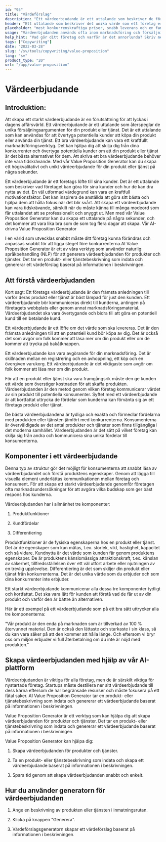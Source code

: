 ```yaml
---
id: "95"
title: "Värdeförslag"
description: "Ett värdeerbjudande är ett uttalande som beskriver de fördelar som ett företag erbjuder sina kunder. Det är ett uttalande om vad företaget kan göra för sina kunder, och det används ofta som ett sätt att skilja ett företag från ett annat."
header: "Ett uttalande som beskriver det unika värde som ett företag erbjuder sina kunder."
placeholder: "mest konkurrenskraftiga priser, snabb leverans och en fantastisk kundservice."
usage: "Värdeerbjudanden används ofta inom marknadsföring och försäljning för att kommunicera vad ett företag gör och varför det är annorlunda. Följande generator kan hjälpa dig att utforma och brainstromera ett stilistiskt värdeerbjudande som är nära kopplat till ditt varumärke."
help_hint: "Vad gör ditt företag och varför är det annorlunda? Skriv ner det så omvandlar vi det till ett värdeerbjudande."
tags: ["Copywriting"]
date: "2022-03-28"
slug: "/sv/tools/copywriting/value-proposition"
lang: "sv"
product_type: "20"
url: "/app/value-proposition"
---
```


# Värdeerbjudande

## Introduktion:

Att skapa ett starkt värdeerbjudande är en förutsättning för att lyckas i dagens affärsvärld. Ett värdeerbjudande är ett uttalande som återspeglar de unika försäljningsargumenten för din produkt eller tjänst. Det är ett uttalande som kan användas för att övertyga potentiella kunder att köpa din produkt eller använda din tjänst. Ett bra värdeerbjudande kan vara ett kraftfullt marknadsföringsverktyg. Det kan hjälpa dig att skilja dig från dina konkurrenter och övertyga potentiella kunder om att din produkt eller tjänst är det bästa alternativet för dem. Att skriva ett bra värdeerbjudande behöver inte vara tidskrävande. Med vår Value Proposition Generator kan du skapa ett högkvalitativt och unikt värdeerbjudande för din produkt eller tjänst på några sekunder.

Ett värdeerbjudande är ett företags löfte till sina kunder. Det är ett uttalande som beskriver vad företaget kan göra för sina kunder och hur de kan dra nytta av det. En väl utformad värdegrund kan vara en kraftfull motivationsfaktor. Det kan inspirera de anställda att göra sitt bästa och hjälpa dem att hålla fokus när det blir svårt. Att skapa ett värdeerbjudande kan vara tidskrävande, särskilt när du måste känna till många modeord som får uttalandet att se professionellt och snyggt ut. Men med vår Value Proposition Generator kan du skapa ett uttalande på några sekunder, och det kommer att vara lika bra som de som tog flera dagar att skapa. Vår AI-drivna Value Proposition Generator

I en värld som utvecklas snabbt måste ditt företag kunna förändras och anpassas snabbt för att ligga steget före konkurrenterna.AI Value Proposition Generator är ett av våra verktyg som använder naturlig språkbehandling (NLP) för att generera värdeerbjudanden för produkter och tjänster. Det tar en produkt- eller tjänstebeskrivning som indata och genererar ett värdeförslag baserat på informationen i beskrivningen.

## Att förstå värdeerbjudanden

Kort sagt: Ett företags värdeerbjudande är den främsta anledningen till varför deras produkt eller tjänst är bäst lämpad för just den kunden. Ett värdeerbjudande bör kommuniceras direkt till kunderna, antingen på företagets webbplats eller genom annat marknadsföringsmaterial. Värdeerbjudandet ska vara övertygande och bidra till att göra en potentiell kund till en betalande kund.

Ett värdeerbjudande är ett löfte om det värde som ska levereras. Det är den främsta anledningen till att en potentiell kund bör köpa av dig. Det är också det som avgör om folk kommer att läsa mer om din produkt eller om de kommer att trycka på bakåtknappen.

Ett värdeerbjudande kan vara avgörande för din marknadsföring. Det är skillnaden mellan en registrering och en avhoppning, ett köp och en övergiven varukorg. Ett värdeerbjudande är det viktigaste som avgör om folk kommer att läsa mer om din produkt.

För att en produkt eller tjänst ska vara framgångsrik måste den ge kunden ett värde som överstiger kostnaden för att skaffa produkten. Värdeerbjudanden är den metod genom vilken företag kommunicerar värdet av sin produkt till potentiella konsumenter. Syftet med ett värdeerbjudande är att kortfattat uttrycka de fördelar som kunderna kan förvänta sig av ett företags produkt eller tjänst.

De bästa värdeerbjudandena är tydliga och exakta och förmedlar fördelarna med produkten eller tjänsten jämfört med konkurrenterna. Konsumenterna är överväldigade av det antal produkter och tjänster som finns tillgängliga i det moderna samhället. Värdeerbjudanden är det sätt på vilket företag kan skilja sig från andra och kommunicera sina unika fördelar till konsumenterna.

## Komponenter i ett värdeerbjudande

Denna typ av struktur gör det möjligt för konsumenterna att snabbt läsa av värdeerbjudandet och förstå produktens egenskaper. Genom att lägga till visuella element underlättas kommunikationen mellan företag och konsument. För att skapa ett starkt värdeerbjudande genomför företagen ofta marknadsundersökningar för att avgöra vilka budskap som ger bäst respons hos kunderna.

Värdeerbjudanden har i allmänhet tre komponenter:

1. Produktfunktioner

2. Kundfördelar

3. Differentiering

Produktfunktioner är de fysiska egenskaperna hos en produkt eller tjänst. Det är de egenskaper som kan mätas, t.ex. storlek, vikt, hastighet, kapacitet och så vidare. Kundnytta är det värde som kunden får genom produktens egenskaper. De är produktens känslomässiga attraktionskraft, t.ex. känslan av säkerhet, tillfredsställelsen över ett väl utfört arbete eller njutningen av en trevlig upplevelse. Differentiering är det som skiljer din produkt eller tjänst från konkurrenterna. Det är det unika värde som du erbjuder och som dina konkurrenter inte erbjuder.

Ett starkt värdeerbjudande kommunicerar alla dessa tre komponenter tydligt och kortfattat. Det ska vara lätt för kunden att förstå vad de får ut av din produkt och varför den är bättre än alternativen.

Här är ett exempel på ett värdeerbjudande som på ett bra sätt uttrycker alla tre komponenterna:

"Vår produkt är den enda på marknaden som är tillverkad av 100 % återvunnet material. Den är också den lättaste och starkaste i sin klass, så du kan vara säker på att den kommer att hålla länge. Och eftersom vi bryr oss om miljön erbjuder vi full återbetalning om du inte är nöjd med produkten."

## Skapa värdeerbjudanden med hjälp av vår AI-plattform

Värdeerbjudanden är viktiga för alla företag, men de är särskilt viktiga för nystartade företag. Startups måste destillera ner sitt värdeerbjudande till dess kärna eftersom de har begränsade resurser och måste fokusera på ett fåtal saker. AI Value Proposition Generator tar en produkt- eller tjänstebeskrivning som indata och genererar ett värdeerbjudande baserat på informationen i beskrivningen.

Value Proposition Generator är ett verktyg som kan hjälpa dig att skapa värdeerbjudanden för produkter och tjänster. Det tar en produkt- eller tjänstebeskrivning som indata och genererar ett värdeerbjudande baserat på informationen i beskrivningen.

Value Proposition Generator kan hjälpa dig:

1. Skapa värdeerbjudanden för produkter och tjänster.

2. Ta en produkt- eller tjänstebeskrivning som indata och skapa ett värdeerbjudande baserat på informationen i beskrivningen.

3. Spara tid genom att skapa värdeerbjudanden snabbt och enkelt.

## Hur du använder generatorn för värdeerbjudanden

1. Ange en beskrivning av produkten eller tjänsten i inmatningsrutan.

2. Klicka på knappen "Generera".

3. Värdeförslagsgeneratorn skapar ett värdeförslag baserat på informationen i beskrivningen.
